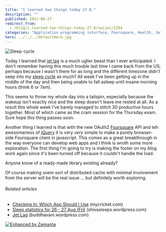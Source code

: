 ```yaml
---
title: "I learned two things today 27.8."
description: ""
published: 2011-08-27
redirect_from:
  - /blog/i-learned-two-things-today-27-8/swizec/2294
categories: "Application programming interface, Foursquare, Health, Jet lag, Learning, Personal, Recreation, travel"
hero: ../../../defaultHero.jpg
---
```


![Sleep-cycle](https://swizec.com/blog/wp-content/uploads/2011/08/Sleep-cycle1.gif "Sleep-cycle")

Today I learned that [jet lag](http://en.wikipedia.org/wiki/Jet_lag "Jet lag") is a much uglier beast than I ever anticipated. I don't remember having this much trouble last time I came back from the US; perhaps because I wasn't there for as long and the different timezone didn't seep into my [sleep cycle](http://en.wikipedia.org/wiki/Circadian_rhythm "Circadian rhythm") as much? All week I've been getting up in the middle of the day and then being unable to fall asleep until insane morning hours (think 6 or 7am).

This seems to throw my whole day into a tailspin, especially because the wakeup isn't exactly nice and the sleep doesn't leave me rested at all. As a result this whole week I've barely managed to stitch 30 productive hours together. Most of which came as the cram session for the Thursday exam. Sure hope this thing passes soon.

Another thing I learned is that with the new OAuth2 [Foursquare](http://www.foursquare.com/ "Foursquare") API and teh awesomeness of [jQuery](http://jquery.com/ "JQuery") it is very _very_ simple to make a purely browser-side Foursquare client in javascript. This comes as a great breakthrough in the way everyone can develop web apps and I think is wroth some more exploration. The first thing I'm going to try is making the footer on my blog work again since it's been turned off because it couldn't handle the load.

Anyone know of a ready-made library existing already?

Of course making soem sort of distributed cache with minimal involvement from the server will be the real issue ... but definitely worth exploring.

###### Related articles

- [Checking In: Which App Should I Use](http://www.mycricket.com/community/cell-phone-info/checking-which-app-should-i-use) (mycricket.com)
- [Sleep statistics for 26 - 27 Aug (Fri)](http://shivasleeps.wordpress.com/2011/08/27/sleep-statistics-for-26-27-aug-fri/) (shivasleeps.wordpress.com)
- [Jet Lag](http://buddhavani.wordpress.com/2011/07/23/jet-lag/) (buddhavani.wordpress.com)

[![Enhanced by Zemanta](https://img.zemanta.com/zemified_e.png?x-id=416ae825-a3af-4821-bd55-6ee9053854d3)](http://www.zemanta.com/ "Enhanced by Zemanta")

